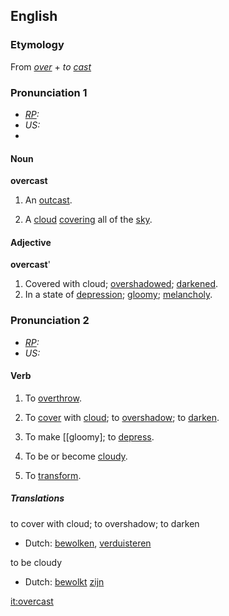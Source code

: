 ==English==
===Etymology===
From ''[[over]]'' + ''to [[cast]]''

===Pronunciation 1===
* ''[[RP]]:'' {{IPA|/ˈəʊvəkɑːst/}}
* ''US:'' {{IPA|/ˈɔʊvərkæst/}}
*{{audio|en-uk-overcast.ogg|Audio (UK)}}
====Noun====
'''overcast'''
# {{obsolete}} An [[outcast]].
# A [[cloud]] [[cover]]ing all of the [[sky]].

====Adjective====
'''overcast''''
# Covered with cloud; [[overshadow]]ed; [[darken]]ed.
# In a state of [[depression]]; [[gloomy]]; [[melancholy]].

===Pronunciation 2===
* ''[[RP]]:'' {{IPA|/əʊvəˈkɑːst/}}
* ''US:'' {{IPA|/ɔʊvərˈkæst/}}

====Verb====
{{irregverb|overcast|[[overcasts]]|overcast|overcast|[[overcasting]]}}
# {{transitive}} {{obsolete}} To [[overthrow]].
# {{transitive}} To [[cover]] with [[cloud]]; to [[overshadow]]; to [[darken]].
# {{transitive}} To make [[gloomy]; to [[depress]].
# {{intransitive}} To be or become [[cloudy]].
# {{transitive}} {{obsolete}} To [[transform]].

=====Translations=====
;to cover with cloud; to overshadow; to darken
*Dutch: [[bewolken]], [[verduisteren]]

;to be cloudy
*Dutch: [[bewolkt]] [[zijn]]

[[it:overcast]]
